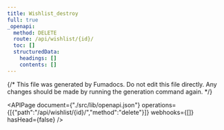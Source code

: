 ```yaml
---
title: Wishlist_destroy
full: true
_openapi:
  method: DELETE
  route: /api/wishlist/{id}/
  toc: []
  structuredData:
    headings: []
    contents: []
---
```

{/* This file was generated by Fumadocs. Do not edit this file directly. Any changes should be made by running the generation command again. */\}

<APIPage document={"./src/lib/openapi.json"} operations={[{"path":"/api/wishlist/{id}/","method":"delete"}]} webhooks={[]} hasHead={false} />
